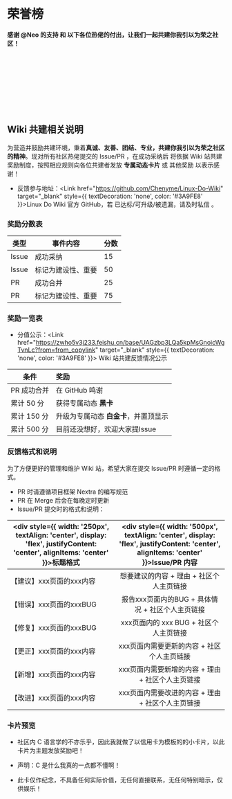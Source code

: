 
荣誉榜
===

**感谢 @Neo 的支持 和 以下各位热佬的付出，让我们一起共建你我引以为荣之社区！**

<br></br>
<div className={styles.cardContainer}>
  <GoldCard
    heading="@Neo"
    number="0000 0000 0000 0000"
    date="07/23"
    code="000"
  />
  <GoldCard
    heading="@为伊WaYease"
    number="0000 0000 0000 0008"
    date="07/24"
    code="008"
  />
  <GoldCard
    heading="@思無邪"
    number="0000 0000 0000 0003"
    date="07/23"
    code="003"
  />
  <GoldCard
    heading="@崔裕姝"
    number="0000 0000 0000 0005"
    date="07/24"
    code="005"
  />
  <GoldCard
    heading="@Sitoi"
    number="0000 0000 0000 0001"
    date="07/23"
    code="001"
  />
</div>

<br></br>

<div className={styles.cardContainer}>
  <Card
    heading="@nr0728"
    number="0000 0000 0000 0002"
    date="07/23"
    code="002"
  />
  <Card
    heading="@王天一"
    number="0000 0000 0000 0004"
    date="07/24"
    code="004"
  />
  <Card
    heading="@KusoJc"
    number="0000 0000 0000 0006"
    date="07/24"
    code="006"
  />
  <Card
    heading="@完全"
    number="0000 0000 0000 0007"
    date="07/24"
    code="007"
  />
  <Card
    heading="@huqizheng"
    number="0000 0000 0000 0009"
    date="07/24"
    code="009"
  />
</div>

<br></br>

## Wiki 共建相关说明

为营造并鼓励共建环境，秉着**真诚、友善、团结、专业，共建你我引以为荣之社区的精神**。现对所有社区热佬提交的 Issue/PR ，在成功采纳后 将依据 Wiki 站共建奖励制度，按照相应规则向各位共建者发放 **专属动态卡片** 或 其他奖励 以表示感谢！

- 反馈参与地址：<Link href="https://github.com/Chenyme/Linux-Do-Wiki" target="_blank" style={{ textDecoration: 'none', color: '#3A9FE8' }}>Linux Do Wiki 官方 GitHub</Link>，若 已达标/可升级/被遗漏，请及时私信 <LinuxdoUserLink linuxdoUsername="chenyme"/>。
### 奖励分数表

| 类型       | 事件内容                 | 分数  |
| ---------- | ------------------------ |-------|
| Issue      | 成功采纳                  | 15    |
| Issue      | 标记为建设性、重要         | 50    |
| PR         | 成功合并                  | 25    |
| PR         | 标记为建设性、重要         | 75    |

### 奖励一览表

- 分值公示：<Link href="https://zwho5v3j233.feishu.cn/base/UAGzbp3LQa5kpMsGnoicWgTvnLc?from=from_copylink" target="_blank" style={{ textDecoration: 'none', color: '#3A9FE8' }}> Wiki 站共建反馈情况公示 </Link>

| 条件         | 奖励                                      |
| ------------ | :----------------------------------------- |
| PR 成功合并   | 在 GitHub 鸣谢                              |
| 累计 50 分    | 获得专属动态 **黑卡**                        |
| 累计 150 分   | 升级为专属动态 **白金卡**，并置顶显示         |
| 累计 500 分   | 目前还没想好，欢迎大家提Issue                 |

### 反馈格式和说明

为了方便更好的管理和维护 Wiki 站，希望大家在提交 Issue/PR 时遵循一定的格式。

- PR 时请遵循项目框架 Nextra 的编写规范
- PR 在 Merge 后会在每晚定时更新
- Issue/PR 提交时的格式和说明：

|<div style={{ width: '250px', textAlign: 'center', display: 'flex', justifyContent: 'center', alignItems: 'center' }}>标题格式</div>| <div style={{ width: '500px', textAlign: 'center', display: 'flex', justifyContent: 'center', alignItems: 'center' }}>Issue/PR 内容</div> |
|------|:------:|
| 【建议】xxx页面的xxx内容 | 想要建议的内容 + 理由 +  社区个人主页链接 |
| 【错误】xxx页面的xxxBUG | 报告xxx页面内的BUG + 具体情况 + 社区个人主页链接 |
| 【修复】xxx页面的xxxBUG | xxx页面内的 xxx BUG + 社区个人主页链接 |
| 【更正】xxx页面的xxx内容 | xxx页面内需要更新的内容 + 社区个人主页链接 |
| 【新增】xxx页面的xxx内容 | xxx页面内需要新增的内容 + 理由 + 社区个人主页链接 |
| 【改进】xxx页面的xxx内容 | xxx页面内需要改进的内容 + 理由 + 社区个人主页链接 |


### 卡片预览

- 社区内 C 语言学的不亦乐乎，因此我就做了以信用卡为模板的的小卡片，以此卡片为主题发放奖励吧！

- 声明：C 是什么我真的一点都不懂啊！

- 此卡仅作纪念，不具备任何实际价值，无任何直接联系，无任何特别暗示，仅供娱乐！


<div className={styles.cardContainer}>
    <Card
        heading="Linux Do Wiki"
        number="0000 0000 0000 0000"
        date="07/24"
        name="Linux Do Metaverse"
        code="000"
    />
    <GoldCard
        heading="Linux Do Wiki"
        number="0000 0000 0000 0000"
        date="07/24"
        name="Linux Do Metaverse"
        code="000"
    />
</div>
